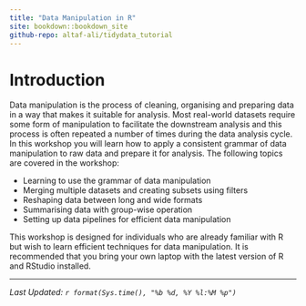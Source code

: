 ```yaml
---
title: "Data Manipulation in R"
site: bookdown::bookdown_site
github-repo: altaf-ali/tidydata_tutorial
---
```


# Introduction

Data manipulation is the process of cleaning, organising and preparing data in a way that makes it suitable for analysis. Most real-world datasets require some form of manipulation to facilitate the downstream analysis and this process is often repeated a number of times during the data analysis cycle. In this workshop you will learn how to apply a consistent grammar of data manipulation to raw data and prepare it for analysis. The following topics are covered in the workshop:

- Learning to use the grammar of data manipulation
- Merging multiple datasets and creating subsets using filters 
- Reshaping data between long and wide formats 
- Summarising data with group-wise operation
- Setting up data pipelines for efficient data manipulation

This workshop is designed for individuals who are already familiar with R but wish to learn efficient techniques for data manipulation. It is recommended that you bring your own laptop with the latest version of R and RStudio installed.

----

*Last Updated: `r format(Sys.time(), "%b %d, %Y %l:%M %p")`*
